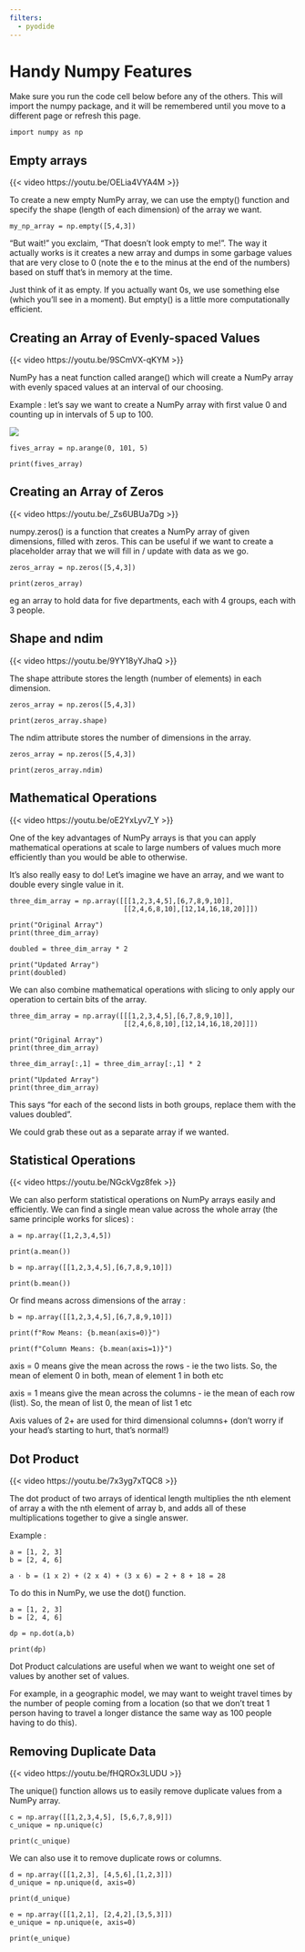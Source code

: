 ```yaml
---
filters:
  - pyodide
---
```


# Handy Numpy Features

:::{.callout-tip}
Make sure you run the code cell below before any of the others. This will import the numpy package, and it will be remembered until you move to a different page or refresh this page.
:::

```pyodide-python
import numpy as np
```

## Empty arrays

{{< video https://youtu.be/OELia4VYA4M >}}

To create a new empty NumPy array, we can use the empty() function and specify the shape (length of each dimension) of the array we want.

```pyodide-python
my_np_array = np.empty([5,4,3])
```

:::{.callout-note}
“But wait!” you exclaim, “That doesn’t look empty to me!”.  The way it actually works is it creates a new array and dumps in some garbage values that are very close to 0 (note the e to the minus at the end of the numbers) based on stuff that’s in memory at the time.

Just think of it as empty.  If you actually want 0s, we use something else (which you’ll see in a moment).  But empty() is a little more computationally efficient.
:::

## Creating an Array of Evenly-spaced Values

{{< video https://youtu.be/9SCmVX-qKYM >}}

NumPy has a neat function called arange() which will create a NumPy array with evenly spaced values at an interval of our choosing.

Example : let’s say we want to create a NumPy array with first value 0 and counting up in intervals of 5 up to 100.

![](assets/2024-05-15-12-45-21.png)

```pyodide-python
fives_array = np.arange(0, 101, 5)

print(fives_array)
```

## Creating an Array of Zeros

{{< video https://youtu.be/_Zs6UBUa7Dg >}}

numpy.zeros() is a function that creates a NumPy array of given dimensions, filled with zeros.  This can be useful if we want to create a placeholder array that we will fill in / update with data as we go.

```pyodide-python
zeros_array = np.zeros([5,4,3])

print(zeros_array)

```

eg an array to hold data for five departments, each with 4 groups, each with 3 people.

## Shape and ndim

{{< video https://youtu.be/9YY18yYJhaQ >}}

The shape attribute stores the length (number of elements) in each dimension.

```pyodide-python
zeros_array = np.zeros([5,4,3])

print(zeros_array.shape)

```

The ndim attribute stores the number of dimensions in the array.


```pyodide-python
zeros_array = np.zeros([5,4,3])

print(zeros_array.ndim)

```

## Mathematical Operations

{{< video https://youtu.be/oE2YxLyv7_Y >}}

One of the key advantages of NumPy arrays is that you can apply mathematical operations at scale to large numbers of values much more efficiently than you would be able to otherwise.

It’s also really easy to do!  Let’s imagine we have an array, and we want to double every single value in it.

```pyodide-python
three_dim_array = np.array([[[1,2,3,4,5],[6,7,8,9,10]],
                            [[2,4,6,8,10],[12,14,16,18,20]]])

print("Original Array")
print(three_dim_array)

doubled = three_dim_array * 2

print("Updated Array")
print(doubled)

```

We can also combine mathematical operations with slicing to only apply our operation to certain bits of the array.

```pyodide-python
three_dim_array = np.array([[[1,2,3,4,5],[6,7,8,9,10]],
                            [[2,4,6,8,10],[12,14,16,18,20]]])

print("Original Array")
print(three_dim_array)

three_dim_array[:,1] = three_dim_array[:,1] * 2

print("Updated Array")
print(three_dim_array)

```

This says “for each of the second lists in both groups, replace them with the values doubled”.

We could grab these out as a separate array if we wanted.

## Statistical Operations

{{< video https://youtu.be/NGckVgz8fek >}}

We can also perform statistical operations on NumPy arrays easily and efficiently.  We can find a single mean value across the whole array (the same principle works for slices) :

```pyodide-python
a = np.array([1,2,3,4,5])

print(a.mean())
```

```pyodide-python
b = np.array([[1,2,3,4,5],[6,7,8,9,10]])

print(b.mean())
```

Or find means across dimensions of the array :

```pyodide-python
b = np.array([[1,2,3,4,5],[6,7,8,9,10]])

print(f"Row Means: {b.mean(axis=0)}")

print(f"Column Means: {b.mean(axis=1)}")
```

axis = 0 means give the mean across the rows - ie the two lists.  So, the mean of element 0 in both, mean of element 1 in both etc

axis = 1 means give the mean across the columns - ie the mean of each row (list).  So, the mean of list 0, the mean of list 1 etc

Axis values of 2+ are used for third dimensional columns+ (don’t worry if your head’s starting to hurt, that’s normal!)

## Dot Product

{{< video https://youtu.be/7x3yg7xTQC8 >}}

The dot product of two arrays of identical length multiplies the nth element of array a with the nth element of array b, and adds all of these multiplications together to give a single answer.

Example :

```
a = [1, 2, 3]
b = [2, 4, 6]

a · b = (1 x 2) + (2 x 4) + (3 x 6) = 2 + 8 + 18 = 28
```

To do this in NumPy, we use the dot() function.

```python-pyodide
a = [1, 2, 3]
b = [2, 4, 6]

dp = np.dot(a,b)

print(dp)
```

:::{.callout-tip}
Dot Product calculations are useful when we want to weight one set of values by another set of values.

For example, in a geographic model, we may want to weight travel times by the number of people coming from a location (so that we don’t treat 1 person having to travel a longer distance the same way as 100 people having to do this).
:::

## Removing Duplicate Data

{{< video https://youtu.be/fHQROx3LUDU >}}

The unique() function allows us to easily remove duplicate values from a NumPy array.

```python-pyodide
c = np.array([[1,2,3,4,5], [5,6,7,8,9]])
c_unique = np.unique(c)

print(c_unique)
```

We can also use it to remove duplicate rows or columns.

```python-pyodide
d = np.array([[1,2,3], [4,5,6],[1,2,3]])
d_unique = np.unique(d, axis=0)

print(d_unique)
```

```python-pyodide
e = np.array([[1,2,1], [2,4,2],[3,5,3]])
e_unique = np.unique(e, axis=0)

print(e_unique)
```

